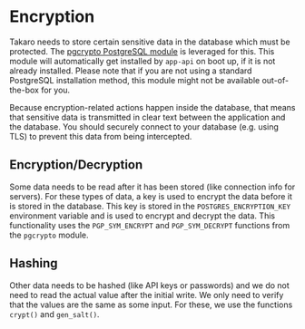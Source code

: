 
# Encryption

Takaro needs to store certain sensitive data in the database which must be protected. The [pgcrypto PostgreSQL module](https://www.postgresql.org/docs/current/pgcrypto.html) is leveraged for this. This module will automatically get installed by `app-api` on boot up, if it is not already installed. Please note that if you are not using a standard PostgreSQL installation method, this module might not be available out-of-the-box for you.

<Callout type="warning">
  Because encryption-related actions happen inside the database, that means that sensitive data is transmitted in clear text between the application and the database. You should securely connect to your database (e.g. using TLS) to prevent this data from being intercepted.
</Callout>

## Encryption/Decryption

Some data needs to be read after it has been stored (like connection info for servers). For these types of data, a key is used to encrypt the data before it is stored in the database. This key is stored in the `POSTGRES_ENCRYPTION_KEY` environment variable and is used to encrypt and decrypt the data. This functionality uses the `PGP_SYM_ENCRYPT` and `PGP_SYM_DECRYPT` functions from the `pgcrypto` module.

## Hashing

Other data needs to be hashed (like API keys or passwords) and we do not need to read the actual value after the initial write. We only need to verify that the values are the same as some input. For these, we use the functions `crypt()` and `gen_salt()`.
